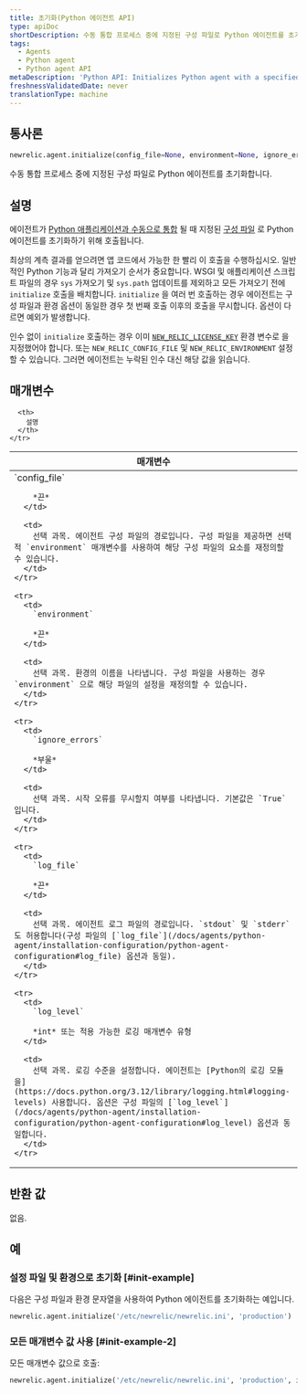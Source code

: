 ```yaml
---
title: 초기화(Python 에이전트 API)
type: apiDoc
shortDescription: 수동 통합 프로세스 중에 지정된 구성 파일로 Python 에이전트를 초기화합니다.
tags:
  - Agents
  - Python agent
  - Python agent API
metaDescription: 'Python API: Initializes Python agent with a specified config file during the manual integration process.'
freshnessValidatedDate: never
translationType: machine
---
```


## 통사론

```py
newrelic.agent.initialize(config_file=None, environment=None, ignore_errors=None, log_file=None, log_level=None)
```

수동 통합 프로세스 중에 지정된 구성 파일로 Python 에이전트를 초기화합니다.

## 설명

에이전트가 [Python 애플리케이션과 수동으로 통합](/docs/agents/python-agent/installation-configuration/python-agent-integration#manual-integration) 될 때 지정된 [구성 파일](/docs/agents/python-agent/installation-configuration/python-agent-configuration#agent-configuration-file) 로 Python 에이전트를 초기화하기 위해 호출됩니다.

최상의 계측 결과를 얻으려면 앱 코드에서 가능한 한 빨리 이 호출을 수행하십시오. 일반적인 Python 기능과 달리 가져오기 순서가 중요합니다. WSGI 및 애플리케이션 스크립트 파일의 경우 `sys` 가져오기 및 `sys.path` 업데이트를 제외하고 모든 가져오기 전에 `initialize` 호출을 배치합니다. `initialize` 을 여러 번 호출하는 경우 에이전트는 구성 파일과 환경 옵션이 동일한 경우 첫 번째 호출 이후의 호출을 무시합니다. 옵션이 다르면 예외가 발생합니다.

인수 없이 `initialize` 호출하는 경우 이미 [`NEW_RELIC_LICENSE_KEY`](/docs/agents/python-agent/installation-configuration/python-agent-configuration#license_key) 환경 변수로 <InlinePopover type="licenseKey" />을 지정했어야 합니다. 또는 `NEW_RELIC_CONFIG_FILE` 및 `NEW_RELIC_ENVIRONMENT` 설정할 수 있습니다. 그러면 에이전트는 누락된 인수 대신 해당 값을 읽습니다.

## 매개변수

<table>
  <thead>
    <tr>
      <th width="25%">
        매개변수
      </th>

      <th>
        설명
      </th>
    </tr>
  </thead>

  <tbody>
    <tr>
      <td>
        `config_file`

        *끈*
      </td>

      <td>
        선택 과목. 에이전트 구성 파일의 경로입니다. 구성 파일을 제공하면 선택적 `environment` 매개변수를 사용하여 해당 구성 파일의 요소를 재정의할 수 있습니다.
      </td>
    </tr>

    <tr>
      <td>
        `environment`

        *끈*
      </td>

      <td>
        선택 과목. 환경의 이름을 나타냅니다. 구성 파일을 사용하는 경우 `environment` 으로 해당 파일의 설정을 재정의할 수 있습니다.
      </td>
    </tr>

    <tr>
      <td>
        `ignore_errors`

        *부울*
      </td>

      <td>
        선택 과목. 시작 오류를 무시할지 여부를 나타냅니다. 기본값은 `True` 입니다.
      </td>
    </tr>

    <tr>
      <td>
        `log_file`

        *끈*
      </td>

      <td>
        선택 과목. 에이전트 로그 파일의 경로입니다. `stdout` 및 `stderr` 도 허용합니다(구성 파일의 [`log_file`](/docs/agents/python-agent/installation-configuration/python-agent-configuration#log_file) 옵션과 동일).
      </td>
    </tr>

    <tr>
      <td>
        `log_level`

        *int* 또는 적용 가능한 로깅 매개변수 유형
      </td>

      <td>
        선택 과목. 로깅 수준을 설정합니다. 에이전트는 [Python의 로깅 모듈을](https://docs.python.org/3.12/library/logging.html#logging-levels) 사용합니다. 옵션은 구성 파일의 [`log_level`](/docs/agents/python-agent/installation-configuration/python-agent-configuration#log_level) 옵션과 동일합니다.
      </td>
    </tr>
  </tbody>
</table>

## 반환 값

없음.

## 예

### 설정 파일 및 환경으로 초기화 [#init-example]

다음은 구성 파일과 환경 문자열을 사용하여 Python 에이전트를 초기화하는 예입니다.

```py
newrelic.agent.initialize('/etc/newrelic/newrelic.ini', 'production')
```

### 모든 매개변수 값 사용 [#init-example-2]

모든 매개변수 값으로 호출:

```py
newrelic.agent.initialize('/etc/newrelic/newrelic.ini', 'production', ignore_errors=False, log_file='/var/log/newrelic.log', log_level=logging.DEBUG)
```